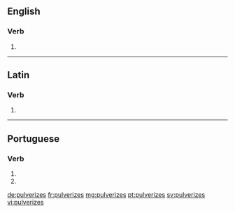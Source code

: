 ==English==

===Verb===
{{head|en|verb form}}

# {{en-third-person singular of|pulverize}}

----

==Latin==

===Verb===
{{la-verb-form|pulverīzēs}}

# {{conjugation of|pulverīzō||2|s|pres|act|sub|lang=la}}

----

==Portuguese==

===Verb===
{{pt-verb-form}}

# {{pt-verb form of|pulverizar|ar|subjunctive|present|singular|second}}
# {{pt-verb form of|pulverizar|ar|imperative|negative|singular|second}}

[[de:pulverizes]]
[[fr:pulverizes]]
[[mg:pulverizes]]
[[pt:pulverizes]]
[[sv:pulverizes]]
[[vi:pulverizes]]